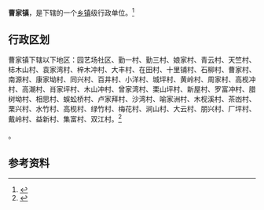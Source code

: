 {{中国乡级行政区|43/13/22/118/000}}

'''曹家镇'''，是{{PRC admin/fullname|43/13/22/118/000|3}}下辖的一个[[乡镇|乡镇]]级行政单位。<ref>{{PRC admin/ref sgc|{{PRC admin/parent|43/13/22/118/000}}}}</ref>

== 行政区划 ==

曹家镇下辖以下地区：园艺场社区、勤一村、勤三村、娘家村、青云村、天竺村、梽木山村、袁家湾村、梓木冲村、大丰村、在田村、十里铺村、石柳村、曹家村、南源村、康家坳村、同兴村、百井村、小洋村、城坪村、黄岭村、周家村、高枧冲村、高潮村、肖家坪村、木山冲村、曾家湾村、栗山坪村、新屋村、罗富冲村、腊树坳村、相思村、蜈蚣桥村、卢家拜村、沙湾村、喻家洲村、木枧溪村、茶凼村、栗兴村、水竹村、高枧村、绿竹村、梅花村、涧山村、大云村、朋兴村、厂坪村、戴岭村、益新村、集富村、双江村。<ref>{{PRC admin/ref sgc|43/13/22/118/000}}</ref>

{{PRC admin/children|43/13/22/118/000}}。

== 参考资料 ==

{{reflist}}

{{行政区划小作品}}
{{PRC admin/navcat|43/13/22/118/000}}